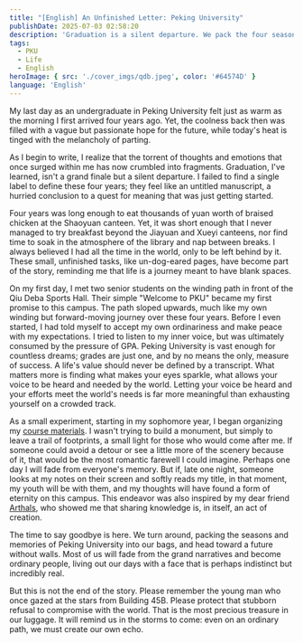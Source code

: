 ```yaml
---
title: "[English] An Unfinished Letter: Peking University"
publishDate: 2025-07-03 02:58:20
description: 'Graduation is a silent departure. We pack the four seasons of Peking University into our bags and head towards a distant place without walls.'
tags:
  - PKU
  - Life
  - English
heroImage: { src: './cover_imgs/qdb.jpeg', color: '#64574D' }
language: 'English'
---
```


My last day as an undergraduate in Peking University felt just as warm as the morning I first arrived four years ago. Yet, the coolness back then was filled with a vague but passionate hope for the future, while today's heat is tinged with the melancholy of parting.

As I begin to write, I realize that the torrent of thoughts and emotions that once surged within me has now crumbled into fragments. Graduation, I've learned, isn't a grand finale but a silent departure. I failed to find a single label to define these four years; they feel like an untitled manuscript, a hurried conclusion to a quest for meaning that was just getting started.

Four years was long enough to eat thousands of yuan worth of braised chicken at the Shaoyuan canteen. Yet, it was short enough that I never managed to try breakfast beyond the Jiayuan and Xueyi canteens, nor find time to soak in the atmosphere of the library and nap between breaks. I always believed I had all the time in the world, only to be left behind by it. These small, unfinished tasks, like un-dog-eared pages, have become part of the story, reminding me that life is a journey meant to have blank spaces.

On my first day, I met two senior students on the winding path in front of the Qiu Deba Sports Hall. Their simple "Welcome to PKU" became my first promise to this campus. The path sloped upwards, much like my own winding but forward-moving journey over these four years. Before I even started, I had told myself to accept my own ordinariness and make peace with my expectations. I tried to listen to my inner voice, but was ultimately consumed by the pressure of GPA. Peking University is vast enough for countless dreams; grades are just one, and by no means the only, measure of success. A life's value should never be defined by a transcript. What matters more is finding what makes your eyes sparkle, what allows your voice to be heard and needed by the world. Letting your voice be heard and your efforts meet the world's needs is far more meaningful than exhausting yourself on a crowded track.

As a small experiment, starting in my sophomore year, I began organizing my [course materials](https://www.lyt0112.com/blog/course_review-zh). I wasn't trying to build a monument, but simply to leave a trail of footprints, a small light for those who would come after me. If someone could avoid a detour or see a little more of the scenery because of it, that would be the most romantic farewell I could imagine. Perhaps one day I will fade from everyone's memory. But if, late one night, someone looks at my notes on their screen and softly reads my title, in that moment, my youth will be with them, and my thoughts will have found a form of eternity on this campus. This endeavor was also inspired by my dear friend [Arthals](https://arthals.ink), who showed me that sharing knowledge is, in itself, an act of creation.

The time to say goodbye is here. We turn around, packing the seasons and memories of Peking University into our bags, and head toward a future without walls. Most of us will fade from the grand narratives and become ordinary people, living out our days with a face that is perhaps indistinct but incredibly real.

But this is not the end of the story. Please remember the young man who once gazed at the stars from Building 45B. Please protect that stubborn refusal to compromise with the world. That is the most precious treasure in our luggage. It will remind us in the storms to come: even on an ordinary path, we must create our own echo.
